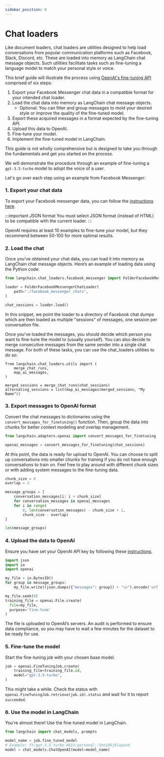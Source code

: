 ```yaml
---
sidebar_position: 0
---
```


# Chat loaders

Like document loaders, chat loaders are utilities designed to help load conversations from popular communication platforms such as Facebook, Slack, Discord, etc. These are loaded into memory as LangChain chat message objects. Such utilities facilitate tasks such as fine-tuning a language model to match your personal style or voice. 

This brief guide will illustrate the process using [OpenAI's fine-tuning API](https://platform.openai.com/docs/guides/fine-tuning) comprised of six steps:

1. Export your Facebook Messenger chat data in a compatible format for your intended chat loader.
2. Load the chat data into memory as LangChain chat message objects.
    - Optional: You can filter and group messages to mold your desired style or improve the quality of the fine-tuned model.
3. Export these acquired messages in a format expected by the fine-tuning API.
4. Upload this data to OpenAI.
5. Fine-tune your model.
6. Implement the fine-tuned model in LangChain.

This guide is not wholly comprehensive but is designed to take you through the fundamentals and get you started on the process.

We will demonstrate the procedure through an example of fine-tuning a `gpt-3.5-turbo` model to adopt the voice of a user. 

Let's go over each step using an example from Facebook Messenger:

### 1. Export your chat data

To export your Facebook messenger data, you can follow the [instructions here](https://www.zapptales.com/en/download-facebook-messenger-chat-history-how-to/). 

:::important JSON format
You must select JSON format (instead of HTML) to be compatible with the current loader.
:::

OpenAI requires at least 10 examples to fine-tune your model, but they recommend between 50-100 for more optimal results.

### 2. Load the chat

Once you've obtained your chat data, you can load it into memory as LangChain chat message objects. Here’s an example of loading data using the Python code:

```python
from langchain.chat_loaders.facebook_messenger import FolderFacebookMessengerChatLoader

loader = FolderFacebookMessengerChatLoader(
    path="./facebook_messenger_chats",
)

chat_sessions = loader.load()
```

In this snippet, we point the loader to a directory of Facebook chat dumps which are then loaded as multiple "sessions" of messages, one session per conversation file.

Once you've loaded the messages, you should decide which person you want to fine-tune the model to (usually yourself). You can also decide to merge consecutive messages from the same sender into a single chat message.
For both of these tasks, you can use the chat_loaders utilities to do so:

```
from langchain.chat_loaders.utils import (
    merge_chat_runs,
    map_ai_messages,
)

merged_sessions = merge_chat_runs(chat_sessions)
alternating_sessions = list(map_ai_messages(merged_sessions, "My Name"))
```

### 3. Export messages to OpenAI format

Convert the chat messages to dictionaries using the `convert_messages_for_finetuning()` function. Then, group the data into chunks for better context modeling and overlap management.

```python
from langchain.adapters.openai import convert_messages_for_finetuning

openai_messages = convert_messages_for_finetuning(chat_sessions)
```

At this point, the data is ready for upload to OpenAI. You can choose to split up conversations into smaller chunks for training if you
do not have enough conversations to train on. Feel free to play around with different chunk sizes or with adding system messages to the fine-tuning data.

```python
chunk_size = 8
overlap = 2

message_groups = [
    conversation_messages[i: i + chunk_size] 
    for conversation_messages in openai_messages
    for i in range(
        0, len(conversation_messages) - chunk_size + 1, 
        chunk_size - overlap)
]

len(message_groups)
```

### 4. Upload the data to OpenAI

Ensure you have set your OpenAI API key by following these [instructions](https://platform.openai.com/account/api-keys). 

```python
import json
import io
import openai

my_file = io.BytesIO()
for group in message_groups:
    my_file.write((json.dumps({"messages": group}) + "\n").encode('utf-8'))

my_file.seek(0)
training_file = openai.File.create(
  file=my_file,
  purpose='fine-tune'
)
```

The file is uploaded to OpenAI’s servers. An audit is performed to ensure data compliance, so you may have to wait a few minutes for the dataset to be ready for use.

### 5. Fine-tune the model

Start the fine-tuning job with your chosen base model.

```python
job = openai.FineTuningJob.create(
    training_file=training_file.id,
    model="gpt-3.5-turbo",
)
```

This might take a while. Check the status with `openai.FineTuningJob.retrieve(job.id).status` and wait for it to report `succeeded`.

### 6. Use the model in LangChain

You're almost there! Use the fine-tuned model in LangChain.

```python
from langchain import chat_models, prompts

model_name = job.fine_tuned_model
# Example: ft:gpt-3.5-turbo-0613:personal::5mty86jblapsed
model = chat_models.ChatOpenAI(model=model_name)
```


<DocCardList />